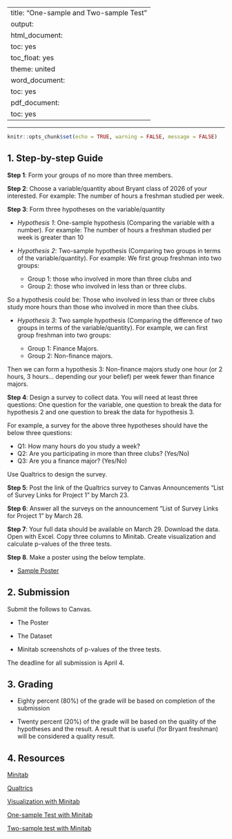 
---
title: "One-sample and Two-sample Test"
output:
  html_document:
    toc: yes
    toc_float: yes
    theme: united
  word_document:
    toc: yes
  pdf_document:
    toc: yes
---

---

```r
knitr::opts_chunk$set(echo = TRUE, warning = FALSE, message = FALSE)
```

## 1. Step-by-step Guide

**Step 1**: Form your groups of no more than three members. 

**Step 2**: Choose a variable/quantity about Bryant class of 2026 of your interested. For example: The number of hours a freshman studied per week. 

**Step 3**: Form three hypotheses on the variable/quantity

- *Hypothesis 1*: One-sample hypothesis (Comparing the variable with a number).  For example: The number of hours a freshman studied per week is greater than 10

- *Hypothesis 2*: Two-sample hypothesis (Comparing two groups in terms of the variable/quantity).  For example: We first group freshman into two groups:

  - Group 1: those who involved in more than three clubs and
  - Group 2: those who involved in less than or three clubs. 
  
So a hypothesis could be: Those who involved in less than or three clubs study more hours than those who involved in more than thee clubs. 

- *Hypothesis 3*:  Two sample hypothesis (Comparing the difference of two groups in terms of the variable/quantity). For example, we can first group freshman into two groups:

  - Group 1: Finance Majors.  
  - Group 2: Non-finance majors. 

Then we can form a hypothesis 3: Non-finance majors study one hour (or 2 hours, 3 hours... depending our your belief) per week fewer than finance majors. 

**Step 4**: Design a survey to collect data.  You will need at least three questions: One question for the variable, one question to break the data for hypothesis 2 and one question to break the data for hypothesis 3. 

For example, a survey for the above three hypotheses should have the below three questions:

- Q1: How many hours do you study a week?
- Q2: Are you participating in more than three clubs? (Yes/No)
- Q3: Are you a finance major? (Yes/No)

Use Qualtrics to design the survey. 

**Step 5**: Post the link of the Qualtrics survey to Canvas Announcements "List of Survey Links for Project 1" by March 23. 

**Step 6**: Answer all the surveys on the announcement "List of Survey Links for Project 1" by March 28. 

**Step 7**:  Your full data should be available on March 29. Download the data. Open with Excel.  Copy three columns to Minitab. Create visualization and calculate p-values of the three tests. 

**Step 8**. Make a poster using the below template. 

- [Sample Poster](sample_poster.pptx)

## 2. Submission

Submit the follows to Canvas.

- The Poster

- The Dataset

- Minitab screenshots of p-values of the three tests. 

The deadline for all submission is April 4. 

## 3. Grading

- Eighty percent (80%) of the grade will be based on completion of the submission

- Twenty percent (20%) of the grade will be based on the quality of the hypotheses and the result.  A result that is useful (for Bryant freshman) will be considered a quality result. 

## 4. Resources

[Minitab](https://app.minitab.com/)

[Qualtrics](https://bryant.yul1.qualtrics.com/login)

[Visualization with Minitab]()

[One-sample Test with Minitab]()

[Two-sample test with Minitab]()
